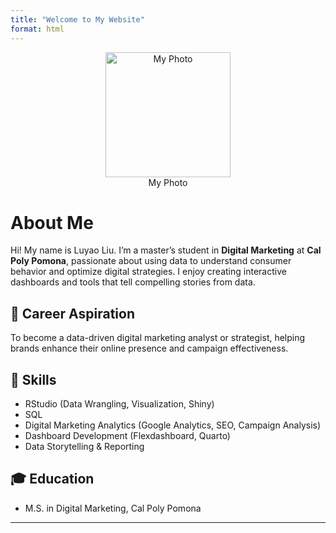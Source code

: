 ```yaml
---
title: "Welcome to My Website"
format: html
---
```


::: {style="text-align: center;"}
![My Photo](my-photo.jpg){width="200px"}
:::

# About Me

Hi! My name is Luyao Liu. I'm a master's student in **Digital Marketing** at **Cal Poly Pomona**, passionate about using data to understand consumer behavior and optimize digital strategies. I enjoy creating interactive dashboards and tools that tell compelling stories from data.

## 🎯 Career Aspiration

To become a data-driven digital marketing analyst or strategist, helping brands enhance their online presence and campaign effectiveness.

## 💼 Skills

-   RStudio (Data Wrangling, Visualization, Shiny)
-   SQL
-   Digital Marketing Analytics (Google Analytics, SEO, Campaign Analysis)
-   Dashboard Development (Flexdashboard, Quarto)
-   Data Storytelling & Reporting

## 🎓 Education

-   M.S. in Digital Marketing, Cal Poly Pomona

------------------------------------------------------------------------
